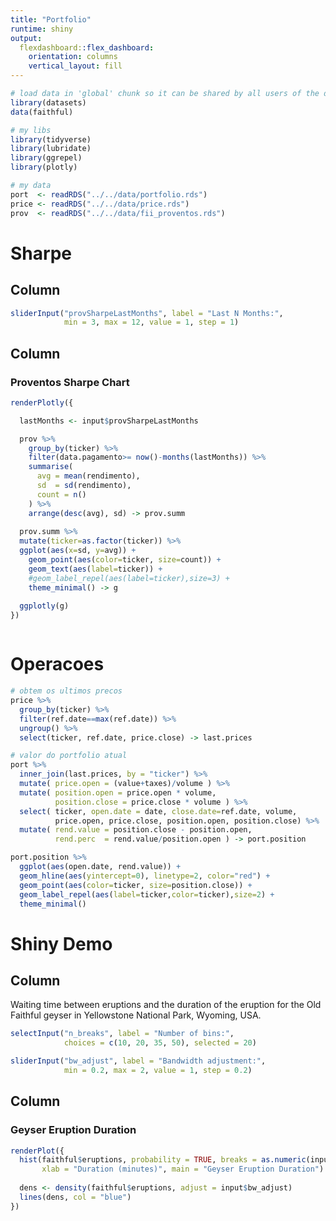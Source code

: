 ```yaml
---
title: "Portfolio"
runtime: shiny
output: 
  flexdashboard::flex_dashboard:
    orientation: columns
    vertical_layout: fill
---
```



```r
# load data in 'global' chunk so it can be shared by all users of the dashboard
library(datasets)
data(faithful)

# my libs
library(tidyverse)
library(lubridate)
library(ggrepel)
library(plotly)

# my data
port  <- readRDS("../../data/portfolio.rds")
price <- readRDS("../../data/price.rds")
prov  <- readRDS("../../data/fii_proventos.rds")

```

Sharpe {data-navmenu="Proventos"}
=======================================================================

Column {.sidebar}
-----------------------------------------------------------------------

```r
sliderInput("provSharpeLastMonths", label = "Last N Months:",
            min = 3, max = 12, value = 1, step = 1)
```



Column
-----------------------------------------------------------------------

### Proventos Sharpe Chart

```r

renderPlotly({

  lastMonths <- input$provSharpeLastMonths

  prov %>% 
    group_by(ticker) %>% 
    filter(data.pagamento>= now()-months(lastMonths)) %>% 
    summarise(
      avg = mean(rendimento),
      sd  = sd(rendimento),
      count = n()
    ) %>% 
    arrange(desc(avg), sd) -> prov.summ
  
  prov.summ %>% 
  mutate(ticker=as.factor(ticker)) %>% 
  ggplot(aes(x=sd, y=avg)) +
    geom_point(aes(color=ticker, size=count)) +
    geom_text(aes(label=ticker)) +
    #geom_label_repel(aes(label=ticker),size=3) +
    theme_minimal() -> g
  
  ggplotly(g)
})



```






Operacoes
=======================================================================


```r

# obtem os ultimos precos
price %>% 
  group_by(ticker) %>% 
  filter(ref.date==max(ref.date)) %>% 
  ungroup() %>% 
  select(ticker, ref.date, price.close) -> last.prices

# valor do portfolio atual
port %>% 
  inner_join(last.prices, by = "ticker") %>% 
  mutate( price.open = (value+taxes)/volume ) %>% 
  mutate( position.open = price.open * volume, 
          position.close = price.close * volume ) %>% 
  select( ticker, open.date = date, close.date=ref.date, volume, 
          price.open, price.close, position.open, position.close) %>% 
  mutate( rend.value = position.close - position.open,
          rend.perc  = rend.value/position.open ) -> port.position

port.position %>% 
  ggplot(aes(open.date, rend.value)) +
  geom_hline(aes(yintercept=0), linetype=2, color="red") +
  geom_point(aes(color=ticker, size=position.close)) +
  geom_label_repel(aes(label=ticker,color=ticker),size=2) +
  theme_minimal()
```



Shiny Demo
=======================================================================

Column {.sidebar}
-----------------------------------------------------------------------

Waiting time between eruptions and the duration of the eruption for the
Old Faithful geyser in Yellowstone National Park, Wyoming, USA.

```r
selectInput("n_breaks", label = "Number of bins:",
            choices = c(10, 20, 35, 50), selected = 20)

sliderInput("bw_adjust", label = "Bandwidth adjustment:",
            min = 0.2, max = 2, value = 1, step = 0.2)
```

Column
-----------------------------------------------------------------------

### Geyser Eruption Duration

```r
renderPlot({
  hist(faithful$eruptions, probability = TRUE, breaks = as.numeric(input$n_breaks),
       xlab = "Duration (minutes)", main = "Geyser Eruption Duration")
  
  dens <- density(faithful$eruptions, adjust = input$bw_adjust)
  lines(dens, col = "blue")
})
```